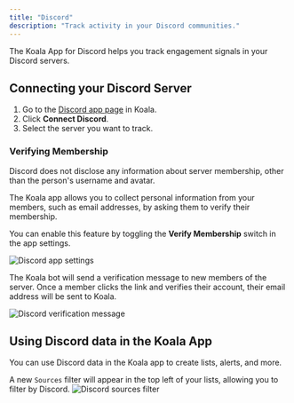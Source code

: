 ```yaml
---
title: "Discord"
description: "Track activity in your Discord communities."
---
```


The Koala App for Discord helps you track engagement signals in your Discord servers.

## Connecting your Discord Server

1. Go to the [Discord app page](https://app.getkoala.com/goto/apps/discord) in Koala.
2. Click **Connect Discord**.
3. Select the server you want to track.

### Verifying Membership

Discord does not disclose any information about server membership, other than the person's username and avatar.

The Koala app allows you to collect personal information from your members, such as email addresses, by asking them to verify their membership.

You can enable this feature by toggling the **Verify Membership** switch in the app settings.

![Discord app settings](/images/integrations/discord/membership.jpg)

The Koala bot will send a verification message to new members of the server.
Once a member clicks the link and verifies their account, their email address will be sent to Koala.

![Discord verification message](/images/integrations/discord/verification.png)

## Using Discord data in the Koala App

You can use Discord data in the Koala app to create lists, alerts, and more.

A new `Sources` filter will appear in the top left of your lists, allowing you to filter by Discord.
![Discord sources filter](/images/integrations/discord/source-filter.jpg)



